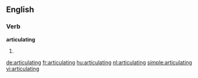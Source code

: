 ==English==

===Verb===
'''articulating'''

# {{present participle of|articulate}}

[[de:articulating]]
[[fr:articulating]]
[[hu:articulating]]
[[nl:articulating]]
[[simple:articulating]]
[[vi:articulating]]